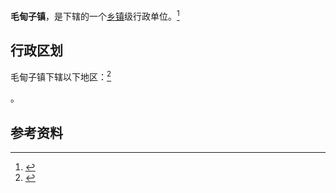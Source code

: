 {{中国乡级行政区|21/06/24/104/000}}

'''毛甸子镇'''，是{{PRC admin/fullname|21/06/24/104/000|3}}下辖的一个[[乡镇|乡镇]]级行政单位。<ref>{{PRC admin/ref sgc|{{PRC admin/parent|21/06/24/104/000}}}}</ref>

== 行政区划 ==

毛甸子镇下辖以下地区：<ref>{{PRC admin/ref sgc|21/06/24/104/000}}</ref>

{{PRC admin/children|21/06/24/104/000}}。

== 参考资料 ==

{{reflist}}

{{行政区划小作品}}
{{PRC admin/navcat|21/06/24/104/000}}